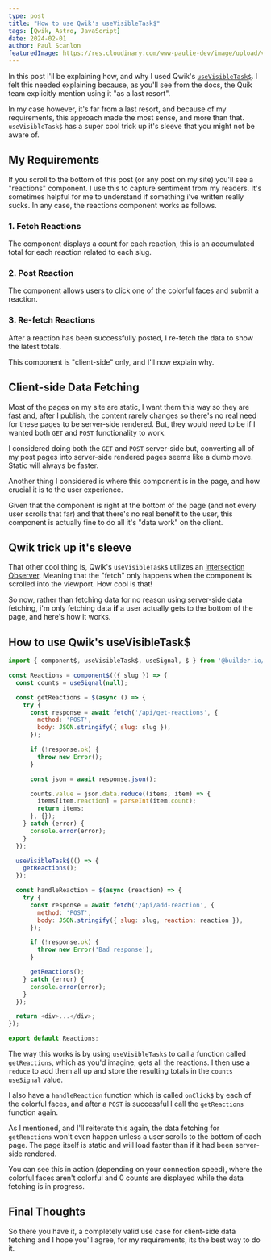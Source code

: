 ```yaml
---
type: post
title: "How to use Qwik's useVisibleTask$"
tags: [Qwik, Astro, JavaScript]
date: 2024-02-01
author: Paul Scanlon
featuredImage: https://res.cloudinary.com/www-paulie-dev/image/upload/v1706832540/paulie.dev/2024/02/qwik-bites-useVisibleTask_czhft9.jpg
---
```


In this post I'll be explaining how, and why I used Qwik's [`useVisibleTask$`](https://qwik.dev/docs/guides/best-practices/#use-usevisibletask-as-a-last-resort). I felt this needed explaining because, as you'll see from the docs, the Quik team explicitly mention using it "as a last resort".

In my case however, it's far from a last resort, and because of my requirements, this approach made the most sense, and more than that. `useVisibleTask$` has a super cool trick up it's sleeve that you might not be aware of.

## My Requirements

If you scroll to the bottom of this post (or any post on my site) you'll see a "reactions" component. I use this to capture sentiment from my readers. It's sometimes helpful for me to understand if something i've written really sucks. In any case, the reactions component works as follows.

<AstroImage
  width='768'
  height='432'
  alt='Screenshot of Reaction component on paulie.dev'
  url='https://res.cloudinary.com/www-paulie-dev/image/upload/v1706833271/paulie.dev/2024/02/1-reaction-component_h3f2ek.jpg'
/>

### 1. Fetch Reactions

The component displays a count for each reaction, this is an accumulated total for each reaction related to each slug.

### 2. Post Reaction

The component allows users to click one of the colorful faces and submit a reaction.

### 3. Re-fetch Reactions

After a reaction has been successfully posted, I re-fetch the data to show the latest totals.

This component is "client-side" only, and I'll now explain why.

## Client-side Data Fetching

Most of the pages on my site are static, I want them this way so they are fast and, after I publish, the content rarely changes so there's no real need for these pages to be server-side rendered. But, they would need to be if I wanted both `GET` and `POST` functionality to work.

I considered doing both the `GET` and `POST` server-side but, converting all of my post pages into server-side rendered pages seems like a dumb move. Static will always be faster.

Another thing I considered is where this component is in the page, and how crucial it is to the user experience.

Given that the component is right at the bottom of the page (and not every user scrolls that far) and that there's no real benefit to the user, this component is actually fine to do all it's "data work" on the client.

## Qwik trick up it's sleeve

That other cool thing is, Qwik's `useVisibleTask$` utilizes an [Intersection Observer](https://developer.mozilla.org/en-US/docs/Web/API/Intersection_Observer_API). Meaning that the "fetch" only happens when the component is scrolled into the viewport. How cool is that!

So now, rather than fetching data for no reason using server-side data fetching, i'm only fetching data **if** a user actually gets to the bottom of the page, and here's how it works.

## How to use Qwik's useVisibleTask$

```javascript
import { component$, useVisibleTask$, useSignal, $ } from '@builder.io/qwik';

const Reactions = component$(({ slug }) => {
  const counts = useSignal(null);

  const getReactions = $(async () => {
    try {
      const response = await fetch('/api/get-reactions', {
        method: 'POST',
        body: JSON.stringify({ slug: slug }),
      });

      if (!response.ok) {
        throw new Error();
      }

      const json = await response.json();

      counts.value = json.data.reduce((items, item) => {
        items[item.reaction] = parseInt(item.count);
        return items;
      }, {});
    } catch (error) {
      console.error(error);
    }
  });

  useVisibleTask$(() => {
    getReactions();
  });

  const handleReaction = $(async (reaction) => {
    try {
      const response = await fetch('/api/add-reaction', {
        method: 'POST',
        body: JSON.stringify({ slug: slug, reaction: reaction }),
      });

      if (!response.ok) {
        throw new Error('Bad response');
      }

      getReactions();
    } catch (error) {
      console.error(error);
    }
  });

  return <div>...</div>;
});

export default Reactions;
```

The way this works is by using `useVisibleTask$` to call a function called `getReactions`, which as you'd imagine, gets all the reactions. I then use a `reduce` to add them all up and store the resulting totals in the `counts` `useSignal` value.

I also have a `handleReaction` function which is called `onClick$` by each of the colorful faces, and after a `POST` is successful I call the `getReactions` function again.

As I mentioned, and I'll reiterate this again, the data fetching for `getReactions` won't even happen unless a user scrolls to the bottom of each page. The page itself is static and will load faster than if it had been server-side rendered.

You can see this in action (depending on your connection speed), where the colorful faces aren't colorful and 0 counts are displayed while the data fetching is in progress.

<AstroImage
  width='768'
  height='432'
  alt='Screenshot of Reaction component loading on paulie.dev'
  url='https://res.cloudinary.com/www-paulie-dev/image/upload/v1706836734/paulie.dev/2024/02/2-reaction-loading_pvigqs.jpg'
/>

## Final Thoughts

So there you have it, a completely valid use case for client-side data fetching and I hope you'll agree, for my requirements, its the best way to do it.
